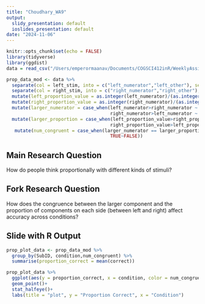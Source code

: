 ```yaml
---
title: "Choudhary_WA9"
output: 
  slidy_presentation: default
  ioslides_presentation: default
date: "2024-11-06"
---
```


```r
knitr::opts_chunk$set(echo = FALSE)
library(tidyverse)
library(ggdist)
data = read_csv("/Users/emperormaanav/Documents/COGSCI412inR/WeeklyAssignments/Assignment9/data/MFIndD_probtask.csv")
```



```r
prop_data_mod <- data %>%
  separate(col = left_stim, into = c("left_numerator","left_other"), sep = "_") %>%
  separate(col = right_stim, into = c("right_numerator","right_other"), sep = "_") %>%
  mutate(left_proportion_value = as.integer(left_numerator)/(as.integer(left_numerator) + as.integer(left_other))) %>%
  mutate(right_proportion_value = as.integer(right_numerator)/(as.integer(right_numerator) + as.integer(right_other))) %>%
  mutate(larger_numerator = case_when(left_numerator>right_numerator ~ "left",
                                      right_numerator>left_numerator ~ "right")) %>%
  mutate(larger_proportion = case_when(left_proportion_value>right_proportion_value ~ "left",
                                      right_proportion_value>left_proportion_value ~ "right")) %>%
   mutate(num_congruent = case_when(larger_numerator == larger_proportion ~ TRUE,
                                      TRUE~FALSE))

```
## Main Research Question

How do people think proportionally with different kinds of stimuli?

## Fork Research Question

How does the congruence between the larger component and the proportion of components on each side (between left and right) affect accuracy across conditions? 

## Slide with R Output
```r
prop_plot_data <- prop_data_mod %>%
  group_by(SubID, condition,num_congruent) %>%
  summarise(proportion_correct = mean(correct))

prop_plot_data %>%
  ggplot(aes(y = proportion_correct, x = condition, color = num_congruent)) +
  geom_point()+
  stat_halfeye()+
  labs(title = "plot", y = "Proportion Correct", x = "Condition")

```


